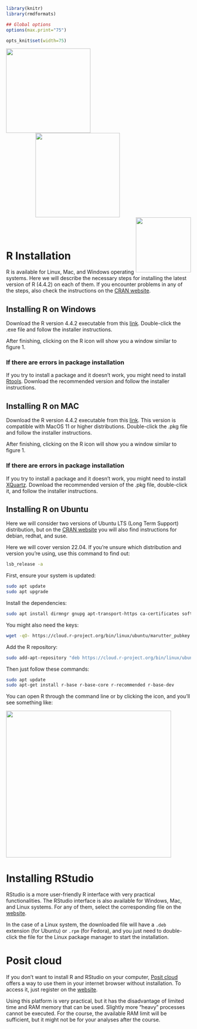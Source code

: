 ```r
library(knitr)
library(rmdformats)

## Global options
options(max.print="75")

opts_knit$set(width=75)
```

<img src="logos/BI.png" align="left" width="230" />
<img src="logos/Cornell.png" width="230" hspace="80"/>
<img src="logos/USDA.png" align="right" width="150"/>

<br>
<br>

# R Installation

R is available for Linux, Mac, and Windows operating systems. Here we will describe the necessary steps for installing the latest version of R (4.4.2) on each of them. If you encounter problems in any of the steps, also check the instructions on the [CRAN website](https://cran.r-project.org/).

## Installing R on Windows

Download the R version 4.4.2 executable from this [link](https://cran.r-project.org/bin/windows/base/). Double-click the .exe file and follow the installer instructions.

After finishing, clicking on the R icon will show you a window similar to figure 1.

### If there are errors in package installation

If you try to install a package and it doesn't work, you might need to install [Rtools](https://cran.r-project.org/bin/windows/Rtools/). Download the recommended version and follow the installer instructions.

## Installing R on MAC

Download the R version 4.4.2 executable from this [link](https://cran.r-project.org/bin/macosx/). This version is compatible with MacOS 11 or higher distributions. Double-click the .pkg file and follow the installer instructions.

After finishing, clicking on the R icon will show you a window similar to figure 1.

### If there are errors in package installation

If you try to install a package and it doesn't work, you might need to install [XQuartz](https://www.xquartz.org). Download the recommended version of the .pkg file, double-click it, and follow the installer instructions.

## Installing R on Ubuntu

Here we will consider two versions of Ubuntu LTS (Long Term Support) distribution, but on the [CRAN website](https://cran.r-project.org/) you will also find instructions for debian, redhat, and suse.

Here we will cover version 22.04. If you're unsure which distribution and version you're using, use this command to find out:

```bash
lsb_release -a
```

First, ensure your system is updated:

```bash
sudo apt update
sudo apt upgrade
```

Install the dependencies:

```bash
sudo apt install dirmngr gnupg apt-transport-https ca-certificates software-properties-common
```

You might also need the keys:

```bash
wget -qO- https://cloud.r-project.org/bin/linux/ubuntu/marutter_pubkey.asc | sudo tee -a /etc/apt/trusted.gpg.d/cran_ubuntu_key.asc
```

Add the R repository:

```bash
sudo add-apt-repository "deb https://cloud.r-project.org/bin/linux/ubuntu jammy-cran40/"
```

Then just follow these commands:

```bash
sudo apt update
sudo apt-get install r-base r-base-core r-recommended r-base-dev
```

You can open R through the command line or by clicking the icon, and you'll see something like:

<img src="imagens/rstart.png"  style="width:450px;height:400px;">

# Installing RStudio

RStudio is a more user-friendly R interface with very practical functionalities. The RStudio interface is also available for Windows, Mac, and Linux systems. For any of them, select the corresponding file on the [website](https://www.rstudio.com/products/rstudio/download/).

In the case of a Linux system, the downloaded file will have a `.deb` extension (for Ubuntu) or `.rpm` (for Fedora), and you just need to double-click the file for the Linux package manager to start the installation.

# Posit cloud

If you don't want to install R and RStudio on your computer, [Posit cloud](https://rstudio.cloud/) offers a way to use them in your internet browser without installation. To access it, just register on the [website](https://rstudio.cloud/).

Using this platform is very practical, but it has the disadvantage of limited time and RAM memory that can be used. Slightly more "heavy" processes cannot be executed. For the course, the available RAM limit will be sufficient, but it might not be for your analyses after the course.